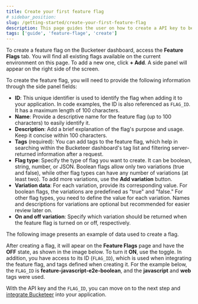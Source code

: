 ```yaml
---
title: Create your first feature flag
# sidebar_position:
slug: /getting-started/create-your-first-feature-flag
description: This page guides the user on how to create a API key to be used with a feature flag.
tags: ['guide', 'feature-flage', 'create']
---
```



To create a feature flag on the Bucketeer dashboard, access the **Feature Flags** tab. You will find all existing flags available on the current environment on this page. To add a new one, click **+ Add**. A side panel will appear on the right side of the screen.

To create the feature flag, you will need to provide the following information through the side panel fields:

- **ID**: This unique identifier is used to identify the flag when adding it to your application. In code examples, the ID is also referenced as `FLAG_ID`. It has a maximum length of 100 characters.
- **Name**: Provide a descriptive name for the feature flag (up to 100 characters) to easily identify it.
- **Description**: Add a brief explanation of the flag's purpose and usage. Keep it concise within 100 characters.
- **Tags** (required): You can add tags to the feature flag, which help in searching within the Bucketeer dashboard's tag list and filtering server-returned information after a request.
- **Flag type**: Specify the type of flag you want to create. It can be boolean, string, number, or JSON. Boolean flags allow only two variations (true and false), while other flag types can have any number of variations (at least two). To add more variations, use the **Add variation** button.
- **Variation data**: For each variation, provide its corresponding value. For boolean flags, the variations are predefined as "true" and "false." For other flag types, you need to define the value for each variation. Names and descriptions for variations are optional but recommended for easier review later on.
- **On and off variation**: Specify which variation should be returned when the feature flag is turned on or off, respectively.

The following image presents an example of data used to create a flag.

<CenteredImg
  imgURL="img/getting-started/quickstart/create-feature-flag.png"
  alt="create feature flag panel"
  wSize="400px"
  borderWidth="1px"
/>

After creating a flag, it will apear on the **Feature Flags** page and have the **OFF** state, as shown in the image below. To turn it **ON**, use the toggle. In addition, you have access to its ID (`FLAG_ID`), which is used when integrating the feature flag, and tags defined when creating it. For the example below, the `FLAG_ID` is **feature-javascript-e2e-boolean**, and the **javascript** and **web** tags were used.

<CenteredImg
  imgURL="img/getting-started/quickstart/created-feature-flag.png"
  alt="created feature flag"
  borderWidth="1px"
/>

With the API key and the `FLAG_ID`, you can move on to the next step and [integrate Bucketeer](./integrate-bucketeer) into your application.
